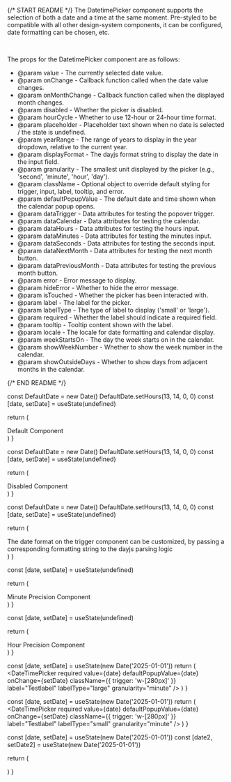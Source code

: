 
{/* START README */}
The DatetimePicker component supports the selection of both a date and a time at the same moment. Pre-styled to be compatible with all other design-system components, it can be configured, date formatting can be chosen, etc.

<br />

The props for the DatetimePicker component are as follows:

- @param value - The currently selected date value.
- @param onChange - Callback function called when the date value changes.
- @param onMonthChange - Callback function called when the displayed month changes.
- @param disabled - Whether the picker is disabled.
- @param hourCycle - Whether to use 12-hour or 24-hour time format.
- @param placeholder - Placeholder text shown when no date is selected / the state is undefined.
- @param yearRange - The range of years to display in the year dropdown, relative to the current year.
- @param displayFormat - The dayjs format string to display the date in the input field.
- @param granularity - The smallest unit displayed by the picker (e.g., 'second', 'minute', 'hour', 'day').
- @param className - Optional object to override default styling for trigger, input, label, tooltip, and error.
- @param defaultPopupValue - The default date and time shown when the calendar popup opens.
- @param dataTrigger - Data attributes for testing the popover trigger.
- @param dataCalendar - Data attributes for testing the calendar.
- @param dataHours - Data attributes for testing the hours input.
- @param dataMinutes - Data attributes for testing the minutes input.
- @param dataSeconds - Data attributes for testing the seconds input.
- @param dataNextMonth - Data attributes for testing the next month button.
- @param dataPreviousMonth - Data attributes for testing the previous month button.
- @param error - Error message to display.
- @param hideError - Whether to hide the error message.
- @param isTouched - Whether the picker has been interacted with.
- @param label - The label for the picker.
- @param labelType - The type of label to display ('small' or 'large').
- @param required - Whether the label should indicate a required field.
- @param tooltip - Tooltip content shown with the label.
- @param locale - The locale for date formatting and calendar display.
- @param weekStartsOn - The day the week starts on in the calendar.
- @param showWeekNumber - Whether to show the week number in the calendar.
- @param showOutsideDays - Whether to show days from adjacent months in the calendar.

{/* END README */}

  const DefaultDate = new Date()
  DefaultDate.setHours(13, 14, 0, 0)
  const [date, setDate] = useState(undefined)

return (

<div className="mb-8">
  <div>Default Component</div>
  <DateTimePicker
    value={date}
    defaultPopupValue={date ?? DefaultDate}
    onChange={setDate}
  />
</div>
) }

  const DefaultDate = new Date()
  DefaultDate.setHours(13, 14, 0, 0)
  const [date, setDate] = useState(undefined)

return (

<div className="mb-8">
  <div>Disabled Component</div>
  <DateTimePicker
    disabled
    value={date}
    defaultPopupValue={date ?? DefaultDate}
    onChange={setDate}
  />
</div>
) }

  const DefaultDate = new Date()
  DefaultDate.setHours(13, 14, 0, 0)
  const [date, setDate] = useState(undefined)

return (

<div className="mb-8">
  <div>
    The date format on the trigger component can be customized, by passing a
    corresponding formatting string to the dayjs parsing logic
  </div>
  <DateTimePicker
    value={date}
    defaultPopupValue={date ?? DefaultDate}
    onChange={setDate}
    displayFormat="MM/DD/YYYY HH:mm"
  />
</div>
) }

  const [date, setDate] = useState(undefined)

return (

<div className="mb-8">
  <div>Minute Precision Component</div>
  <DateTimePicker
    value={date}
    defaultPopupValue={date}
    onChange={setDate}
    granularity="minute"
  />
</div>
) }

  const [date, setDate] = useState(undefined)

return (

<div className="mb-8">
  <div>Hour Precision Component</div>
  <DateTimePicker
    value={date}
    defaultPopupValue={date}
    onChange={setDate}
    granularity="hour"
  />
</div>
) }

  const [date, setDate] = useState(new Date('2025-01-01'))
  return (
    <DateTimePicker
      required
      value={date}
      defaultPopupValue={date}
      onChange={setDate}
      className={{ trigger: 'w-[280px]' }}
      label="Testlabel"
      labelType="large"
      granularity="minute"
    />
  )
}

  const [date, setDate] = useState(new Date('2025-01-01'))
  return (
    <DateTimePicker
      required
      value={date}
      defaultPopupValue={date}
      onChange={setDate}
      className={{ trigger: 'w-[280px]' }}
      label="Testlabel"
      labelType="small"
      granularity="minute"
    />
  )
}

  const [date, setDate] = useState(new Date('2025-01-01'))
  const [date2, setDate2] = useState(new Date('2025-01-01'))

return (

<div className="flex flex-col gap-4">
  <DateTimePicker
    required
    isTouched
    value={date}
    defaultPopupValue={date}
    onChange={setDate}
    label="Testlabel"
    labelType="small"
    tooltip="Tooltip for date changer with label"
    error="This is an error"
  />
  <DateTimePicker
    required
    isTouched
    value={date}
    defaultPopupValue={date2}
    onChange={setDate2}
    label="Testlabel"
    labelType="large"
    tooltip="Tooltip for date changer with label"
    error="This is an error"
  />
</div>
) }
